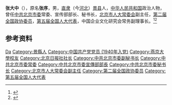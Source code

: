 {{Otheruses|other=名为张大中的其他人物|張大中}}

'''张大中'''（{{bd|1920年|10月29日|2007年|7月23日}}），原名'''张序'''，男，[[直隶|直隶]]（今[[河北|河北]]）[[景县|景县]]人，[[中华人民共和国|中华人民共和国]]政治人物，曾任[[中共北京市委|中共北京市委]]常委、宣传部部长、秘书长，[[北京市人大常委会|北京市人大常委会]]副主任，[[第二届全国政协委员|第二届全国政协委员]]，[[第五届全国人大代表|第五届全国人大代表]]，中国企业文化研究会常务副理事长。<ref>{{Cite book|title=中华人民共和国职官志|author=何虎生, 李耀东, 向常福主编|publisher=中国社会出版社|year=2003|isbn=9787800883934|location=北京|pages=}}</ref><ref>{{Cite web|title=张大中同志遗体告别仪式举行|url=http://news.sohu.com/20070804/n251410514.shtml|accessdate=2020-08-13|work=北京日报}}</ref>

== 参考资料 ==
{{reflist}}

{{Authority control}}
{{DEFAULTSORT:Zhang张}}
[[Category:张姓|Da]]
[[Category:景縣人|Category:景縣人]]
[[Category:中国共产党党员_(1940年入党)|Category:中国共产党党员 (1940年入党)]]
[[Category:燕京大學校友|Category:燕京大學校友]]
[[Category:北京日报社社长|Category:北京日报社社长]]
[[Category:中共北京市委副秘书长|Category:中共北京市委副秘书长]]
[[Category:中共北京市委常委|Category:中共北京市委常委]]
[[Category:中共北京市委宣傳部部長|Category:中共北京市委宣傳部部長]]
[[Category:中共北京市委秘书长|Category:中共北京市委秘书长]]
[[Category:北京市人大常委会副主任|Category:北京市人大常委会副主任]]
[[Category:第二届全国政协委员|Category:第二届全国政协委员]]
[[Category:第五届全国人大代表|Category:第五届全国人大代表]]

{{中国人物小作品}}